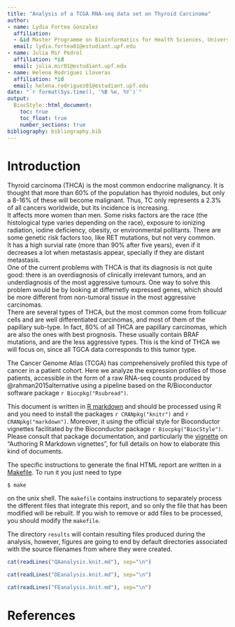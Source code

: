 ```yaml
---
title: "Analysis of a TCGA RNA-seq data set on Thyroid Carcinoma"
author:
- name: Lydia Fortea Gonzalez
  affiliation:
  - &id Master Programme on Bioinformatics for Health Sciences, Universitat Pompeu Fabra, Barcelona, Spain
  email: lydia.fortea01@estudiant.upf.edu
- name: Julia Mir Pedrol
  affiliation: *id
  email: julia.mir01@estudiant.upf.edu
- name: Helena Rodriguez Lloveras
  affiliation: *id
  email: helena.rodriguez01@estudiant.upf.edu
date: "`r format(Sys.time(), '%B %e, %Y')`"
output: 
  BiocStyle::html_document:
    toc: true
    toc_float: true
    number_sections: true
bibliography: bibliography.bib
---
```


# Introduction

Thyroid carcinoma (THCA) is the most common endocrine malignancy. It is thought that more than 60% of the population has thyroid nodules, but only a 8-16% of these will become malignant. Thus, TC only represents a 2.3% of all cancers worldwide, but its incidence is increasing.  
It affects more women than men. Some risks factors are the race (the histological type varies depending on the race), exposure to ionizing radiation, iodine deficiency, obesity, or environmental pollitants. There are some genetic risk factors too, like RET mutations, but not very common.  
It has a high survial rate (more than 90% after five years), even if it decreases a lot when metastasis appear, specially if they are distant metastasis.  
One of the current problems with THCA is that its diagnosis is not quite good: there is an overdiagnosis of clinically irrelevant tumors, and an underdiagnosis of the most aggressive tumours. One way to solve this problem would be by looking at differnetly expressed genes, which should be more different from non-tumoral tissue in the most aggressive carcinomas.  
There are several types of THCA, but the most common come from follicuar cells and are well differentiated carcinomas, and most of them of the papillary sub-type. In fact, 80% of all THCA are papillary carcinomas, which are also the ones with best prognosis. These usually contain BRAF mutations, and are the less aggressive types. This is the kind of THCA we will focus on, since all TGCA data corresponds to this tumor type.  


The Cancer Genome Atlas (TCGA) has comprehensively profiled this type of cancer
in a patient cohort. Here we analyze the expression profiles of those
patients, accessible in the form of a raw RNA-seq counts produced by
@rahman2015alternative using a pipeline based on the R/Bioconductor
software package `r Biocpkg("Rsubread")`.

This document is written in [R markdown](https://rmarkdown.rstudio.com) and
should be processed using R and you need to install the packages
`r CRANpkg("knitr")` and `r CRANpkg("markdown")`. Moreover, it using the official
style for Bioconductor vignettes facilitated by the Bioconductor package
`r Biocpkg("BiocStyle")`. Please consult that package documentation, and particularly
the [vignette](http://bioconductor.org/packages/release/bioc/vignettes/BiocStyle/inst/doc/AuthoringRmdVignettes.html)
on "Authoring R Markdown vignettes", for full details on how to elaborate this
kind of documents.

The specific instructions to generate the final HTML report are written in a
[Makefile](https://en.wikipedia.org/wiki/Makefile). To run it you just need to type

   ```
   $ make
   ```

on the unix shell. The `makefile` contains instructions to separately process
the different files that integrate this report, and so only the file that has
been modified will be rebuilt. If you wish to remove or add files to be processed,
you should modify the `makefile`.

The directory `results` will contain resulting files produced during the analysis,
however, figures are going to end by default directories associated with the
source filenames from where they were created.

```r
cat(readLines("QAanalysis.knit.md"), sep="\n")
```

```r
cat(readLines("DEanalysis.knit.md"), sep="\n")
```

```r
cat(readLines("FEanalysis.knit.md"), sep="\n")
```

# References
